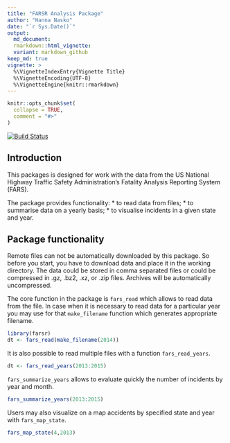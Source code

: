 ```yaml
---
title: "FARSR Analysis Package"
author: "Hanna Nasko"
date: "`r Sys.Date()`"
output: 
  md_document:
  rmarkdown::html_vignette:
  variant: markdown_github
keep_md: true
vignette: >
  %\VignetteIndexEntry{Vignette Title}
  %\VignetteEncoding{UTF-8}
  %\VignetteEngine{knitr::rmarkdown}
---
```


```r
knitr::opts_chunk$set(
  collapse = TRUE,
  comment = "#>"
)
```

[![Build Status](https://travis-ci.org/hnasko/coursera_farsr.svg?branch=master)](https://travis-ci.org/hnasko/coursera_farsr)

## Introduction

This packages is designed for work with the data from the US National Highway Traffic Safety Administration's Fatality Analysis Reporting System (FARS).

The package provides functionality: 
* to read data from files;
* to summarise data on a yearly basis;
* to visualise incidents in a given state and year.


## Package functionality

Remote files can not be automatically downloaded by this package. So before you start, you have to download data and place it in the working directory. The data could be stored in comma separated files or could be compressed in .gz, .bz2, .xz, or .zip files. Archives will be automatically uncompressed.

The core function in the package is `fars_read` which allows to read data from the file. In case when it is necessary to read data for a particular year you may use for that `make_filename` function which generates appropriate filename.

```r
library(farsr)
dt <- fars_read(make_filename(2014))
```

It is also possible to read multiple files with a function `fars_read_years`.

```r
dt <- fars_read_years(2013:2015)
```

`fars_summarize_years` allows to evaluate quickly the number of incidents by year and month.

```r
fars_summarize_years(2013:2015)
```


Users may also visualize on a map accidents by specified state and year with `fars_map_state`.

```r
fars_map_state(4,2013)
```

